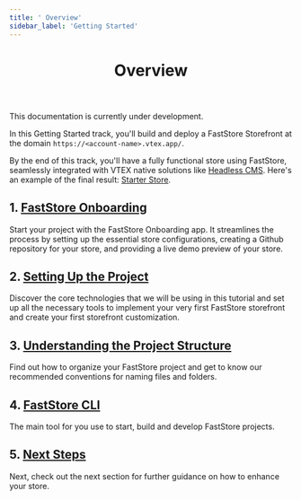 ```yaml
---
title: ' Overview'
sidebar_label: 'Getting Started'
---
```



<header>

# Overview

</header>

<Callout type="warning" emoji="⚠️">
This documentation is currently under development.
</Callout>

In this Getting Started track, you'll build and deploy a FastStore Storefront at the domain `https://<account-name>.vtex.app/`.

By the end of this track, you'll have a fully functional store using FastStore, seamlessly integrated with VTEX native solutions like [Headless CMS](https://www.faststore.dev/tutorials/cms/0).
Here's an example of the final result: [Starter Store](https://starter.vtex.app).
  
## 1. [FastStore Onboarding](/docs/getting-started/onboarding)

Start your project with the FastStore Onboarding app. It streamlines the process by setting up the essential store configurations, creating a Github repository for your store, and providing a live demo preview of your store.

## 2. [Setting Up the Project](/docs/getting-started/settingup-project)

Discover the core technologies that we will be using in this tutorial and set up all the necessary tools to implement your very first FastStore storefront and create your first storefront customization.

## 3. [Understanding the Project Structure](/docs/getting-started/project-structure)

Find out how to organize your FastStore project and get to know our recommended conventions for naming files and folders.

## 4. [FastStore CLI](/docs/getting-started/faststore-cli)

 The main tool for you use to start, build and develop FastStore projects.

## 5. [Next Steps](/docs/getting-started/next-steps)
  
Next, check out the next section for further guidance on how to enhance your store.
